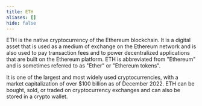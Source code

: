 ```yaml
---
title: ETH
aliases: []
hide: false
---
```


ETH is the native cryptocurrency of the Ethereum blockchain. It is a digital asset that is used as a medium of exchange on the Ethereum network and is also used to pay transaction fees and to power decentralized applications that are built on the Ethereum platform. ETH is abbreviated from "Ethereum" and is sometimes referred to as "Ether" or "Ethereum tokens".&#x20;

It is one of the largest and most widely used cryptocurrencies, with a market capitalization of over $100 billion as of December 2022. ETH can be bought, sold, or traded on cryptocurrency exchanges and can also be stored in a crypto wallet.


